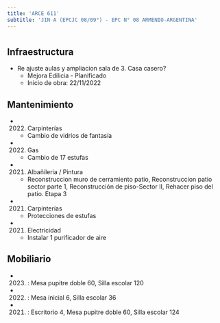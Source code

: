```yaml
---
title: 'ARCE 611'
subtitle: 'JIN A (EPCJC 08/09°) - EPC N° 08 ARMENIO-ARGENTINA'
---
```


#
## Infraestructura

* Re ajuste aulas y ampliacion sala de 3. Casa casero? 
    + Mejora Edilicia - Planificado 
    + Inicio de obra: 22/11/2022 






## Mantenimiento

*  (2022) Carpinterías 
    + Cambio de vidrios de fantasía

*  (2022) Gas 
    + Cambio de 17 estufas

*  (2021) Albañileria / Pintura 
    + Reconstruccion muro de cerramiento patio, Reconstruccion patio sector parte 1, Reconstrucción de piso-Sector II, Rehacer piso del patio. Etapa 3

*  (2021) Carpinterías 
    + Protecciones de estufas

*  (2021) Electricidad 
    + Instalar 1 purificador de aire





## Mobiliario

*  (2023) : Mesa pupitre doble 60, Silla escolar 120 

*  (2022) : Mesa inicial 6, Silla escolar 36 

*  (2021) : Escritorio 4, Mesa pupitre doble 60, Silla escolar 124 



